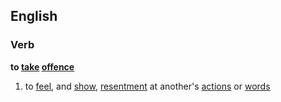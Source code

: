 ==English==
===Verb===
'''to [[take]] [[offence]]'''
# to [[feel]], and [[show]], [[resentment]] at another's [[action]]s or [[word]]s